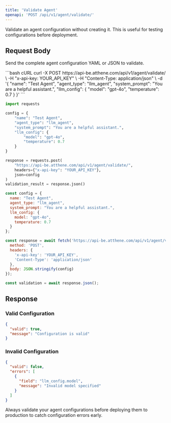 ```yaml
---
title: 'Validate Agent'
openapi: 'POST /api/v1/agent/validate/'
---
```


Validate an agent configuration without creating it. This is useful for testing configurations before deployment.

## Request Body

Send the complete agent configuration YAML or JSON to validate.

<CodeGroup>
```bash cURL
curl -X POST https://api-be.atthene.com/api/v1/agent/validate/ \
  -H "x-api-key: YOUR_API_KEY" \
  -H "Content-Type: application/json" \
  -d '{
    "name": "Test Agent",
    "agent_type": "llm_agent",
    "system_prompt": "You are a helpful assistant.",
    "llm_config": {
      "model": "gpt-4o",
      "temperature": 0.7
    }
  }'
```

```python Python
import requests

config = {
    "name": "Test Agent",
    "agent_type": "llm_agent",
    "system_prompt": "You are a helpful assistant.",
    "llm_config": {
        "model": "gpt-4o",
        "temperature": 0.7
    }
}

response = requests.post(
    "https://api-be.atthene.com/api/v1/agent/validate/",
    headers={"x-api-key": "YOUR_API_KEY"},
    json=config
)
validation_result = response.json()
```

```javascript JavaScript
const config = {
  name: "Test Agent",
  agent_type: "llm_agent",
  system_prompt: "You are a helpful assistant.",
  llm_config: {
    model: "gpt-4o",
    temperature: 0.7
  }
};

const response = await fetch('https://api-be.atthene.com/api/v1/agent/validate/', {
  method: 'POST',
  headers: {
    'x-api-key': 'YOUR_API_KEY',
    'Content-Type': 'application/json'
  },
  body: JSON.stringify(config)
});

const validation = await response.json();
```
</CodeGroup>

## Response

### Valid Configuration
```json
{
  "valid": true,
  "message": "Configuration is valid"
}
```

### Invalid Configuration
```json
{
  "valid": false,
  "errors": [
    {
      "field": "llm_config.model",
      "message": "Invalid model specified"
    }
  ]
}
```

<Tip>
Always validate your agent configurations before deploying them to production to catch configuration errors early.
</Tip>
